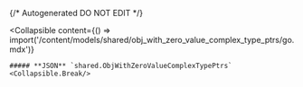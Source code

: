 {/* Autogenerated DO NOT EDIT  */}

<Collapsible
    content={() => import('/content/models/shared/obj_with_zero_value_complex_type_ptrs/go.mdx')}
>
    ##### **JSON** `shared.ObjWithZeroValueComplexTypePtrs`
    <Collapsible.Break/>
</Collapsible>

